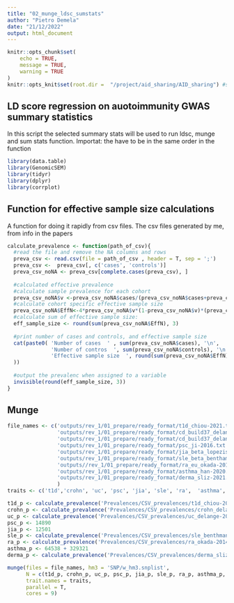 ```yaml
---
title: "02_munge_ldsc_sumstats"
author: "Pietro Demela"
date: "21/12/2022"
output: html_document
---
```


```r
knitr::opts_chunk$set(
	echo = TRUE,
	message = TRUE,
	warning = TRUE
)
knitr::opts_knit$set(root.dir =  "/project/aid_sharing/AID_sharing") #set up the project directory
```


## LD score regression on auotoimmunity GWAS summary statistics
In this script the selected summary stats will be used to run ldsc, munge and sum stats function. 
Importat: the have to be in the same order in the function

```r
library(data.table)
library(GenomicSEM)
library(tidyr)
library(dplyr)
library(corrplot)
```

## Function for effective sample size calculations
A function for doing it rapidly from csv files. The csv files generated by me, from info in the papers
```r

calculate_prevalence <- function(path_of_csv){
  #read the file and remove the NA columns and rows
  preva_csv <- read.csv(file = path_of_csv , header = T, sep = ';')
  preva_csv <-  preva_csv[, c('cases', 'controls')]
  preva_csv_noNA <- preva_csv[complete.cases(preva_csv), ]
  
  #calculated effective prevalence 
  #calculate sample prevalence for each cohort
  preva_csv_noNA$v <-preva_csv_noNA$cases/(preva_csv_noNA$cases+preva_csv_noNA$controls)
  #calculate cohort specific effective sample size
  preva_csv_noNA$EffN<-4*preva_csv_noNA$v*(1-preva_csv_noNA$v)*(preva_csv_noNA$cases+preva_csv_noNA$controls)
  #calculate sum of effective sample size: 
  eff_sample_size <- round(sum(preva_csv_noNA$EffN), 3)
  
  #print number of cases and controls, and effective sample size
  cat(paste0( 'Number of cases  ' , sum(preva_csv_noNA$cases), '\n', 
              'Number of contros  ', sum(preva_csv_noNA$controls), '\n', 
              'Effective sample size  ', round(sum(preva_csv_noNA$EffN), 3)
  ))
  
  #output the prevalenc when assigned to a variable 
  invisible(round(eff_sample_size, 3))
}

```



## Munge

```r
file_names <- c('outputs/rev_1/01_prepare/ready_format/t1d_chiou-2021.txt', 
                'outputs/rev_1/01_prepare/ready_format/cd_build37_delange-2017.txt', 
                'outputs/rev_1/01_prepare/ready_format/cd_build37_delange-2017.txt',
                'outputs/rev_1/01_prepare/ready_format/psc_ji-2016.txt',
                'outputs/rev_1/01_prepare/ready_format/jia_beta_lopezisac-2020.txt',
                'outputs/rev_1/01_prepare/ready_format/sle_beta_bentham-2015.txt',
                'outputs//rev_1/01_prepare/ready_format/ra_eu_okada-2014.txt',
                'outputs/rev_1/01_prepare/ready_format/asthma_han-2020.txt',
                'outputs/rev_1/01_prepare/ready_format/derma_sliz-2021.txt'
                )
traits <- c('t1d','crohn', 'uc', 'psc', 'jia', 'sle', 'ra',  'asthma', 'derma')

t1d_p <- calculate_prevalence('Prevalences/CSV_prevalences/t1d_chiou-2021.csv')
crohn_p <- calculate_prevalence('Prevalences/CSV_prevalences/crohn_delange-2017.csv')
uc_p <- calculate_prevalence('Prevalences/CSV_prevalences/uc_delange-2017.csv')
psc_p <- 14890
jia_p <- 12501
sle_p <- calculate_prevalence('Prevalences/CSV_prevalences/sle_benthman-2015.csv')
ra_p <- calculate_prevalence('Prevalences/CSV_prevalences/ra_okada-2014_only-eu.csv')
asthma_p <- 64538 + 329321
derma_p <- calculate_prevalence('Prevalences/CSV_prevalences/derma_sliz-2021.csv')

munge(files = file_names, hm3 = 'SNP/w_hm3.snplist', 
      N = c(t1d_p, crohn_p, uc_p, psc_p, jia_p, sle_p, ra_p, asthma_p, derma_p), 
      trait.names = traits,
      parallel = T,
      cores = 9)
```



